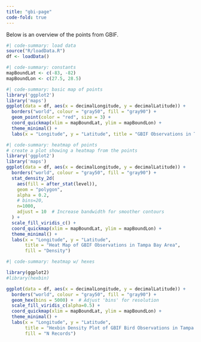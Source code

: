 ```yaml
---
title: "gbi-page"
code-fold: true
---
```


Below is an overview of the points from GBIF.

```r
#| code-summary: load data
source("R/loadData.R")
df <- loadData()
```


```R
#| code-summary: constants
mapBoundLat <- c(-83, -82)
mapBoundLon <- c(27.5, 28.5)
```

```R
#| code-summary: basic map of points
library('ggplot2')
library('maps')
ggplot(data = df, aes(x = decimalLongitude, y = decimalLatitude)) +
  borders("world", colour = "gray50", fill = "gray90") +
  geom_point(color = "red", size = 3) +
  coord_quickmap(xlim = mapBoundLat, ylim = mapBoundLon) +
  theme_minimal() +
  labs(x = "Longitude", y = "Latitude", title = "GBIF Observations in Tampa Bay Area")
```

```R
#| code-summary: heatmap of points
# create a plot showing a heatmap from the points
library('ggplot2')
library('maps')
ggplot(data = df, aes(x = decimalLongitude, y = decimalLatitude)) +
  borders("world", colour = "gray50", fill = "gray90") +
  stat_density_2d(
    aes(fill = after_stat(level)), 
    geom = "polygon", 
    alpha = 0.2, 
    # bins=20,
    n=1000,
    adjust = 10  # Increase bandwidth for smoother contours
  ) +
  scale_fill_viridis_c() +
  coord_quickmap(xlim = mapBoundLat, ylim = mapBoundLon) +
  theme_minimal() +
  labs(x = "Longitude", y = "Latitude", 
       title = "Heat Map of GBIF Observations in Tampa Bay Area",
       fill = "Density")
```

```R
#| code-summary: heatmap w/ hexes

library(ggplot2)
#library(hexbin)

ggplot(data = df, aes(x = decimalLongitude, y = decimalLatitude)) +
  borders("world", colour = "gray50", fill = "gray90") +
  geom_hex(bins = 5000) +  # Adjust 'bins' for resolution
  scale_fill_viridis_c(alpha=0.5) +
  coord_quickmap(xlim = mapBoundLat, ylim = mapBoundLon) +
  theme_minimal() +
  labs(x = "Longitude", y = "Latitude", 
       title = "Hexbin Density Plot of GBIF Bird Observations in Tampa Bay Area",
       fill = "N Records")
```
